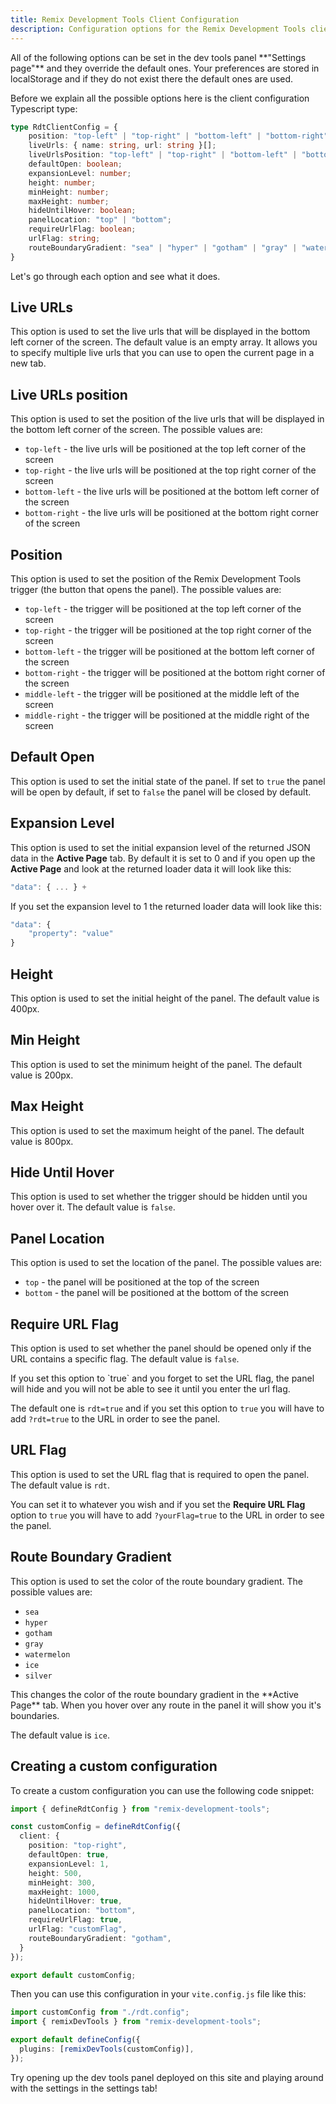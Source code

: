 ```yaml
---
title: Remix Development Tools Client Configuration
description: Configuration options for the Remix Development Tools client
---
```



<Info>
All of the following options can be set in the dev tools panel **"Settings page"** and they override the default ones. Your preferences are
stored in localStorage and if they do not exist there the default ones are used.
</Info>

Before we explain all the possible options here is the client configuration Typescript type:

```ts
type RdtClientConfig = {
    position: "top-left" | "top-right" | "bottom-left" | "bottom-right" | "middle-left" | "middle-right";
    liveUrls: { name: string, url: string }[];
    liveUrlsPosition: "top-left" | "top-right" | "bottom-left" | "bottom-right";
    defaultOpen: boolean;
    expansionLevel: number;
    height: number;
    minHeight: number;
    maxHeight: number;
    hideUntilHover: boolean;
    panelLocation: "top" | "bottom";
    requireUrlFlag: boolean;
    urlFlag: string;
    routeBoundaryGradient: "sea" | "hyper" | "gotham" | "gray" | "watermelon" | "ice" | "silver";
}
```

Let's go through each option and see what it does.

## Live URLs

This option is used to set the live urls that will be displayed in the bottom left corner of the screen. The default value is an empty array.
It allows you to specify multiple live urls that you can use to open the current page in a new tab.

## Live URLs position

This option is used to set the position of the live urls that will be displayed in the bottom left corner of the screen. The possible values are:
- `top-left` - the live urls will be positioned at the top left corner of the screen
- `top-right` - the live urls will be positioned at the top right corner of the screen
- `bottom-left` - the live urls will be positioned at the bottom left corner of the screen
- `bottom-right` - the live urls will be positioned at the bottom right corner of the screen

## Position

This option is used to set the position of the Remix Development Tools trigger (the button that opens the panel). The possible values are:
- `top-left` - the trigger will be positioned at the top left corner of the screen
- `top-right` - the trigger will be positioned at the top right corner of the screen
- `bottom-left` - the trigger will be positioned at the bottom left corner of the screen
- `bottom-right` - the trigger will be positioned at the bottom right corner of the screen
- `middle-left` - the trigger will be positioned at the middle left of the screen
- `middle-right` - the trigger will be positioned at the middle right of the screen

## Default Open

This option is used to set the initial state of the panel. If set to `true` the panel will be open by default, if set to `false` 
the panel will be closed by default.

## Expansion Level

This option is used to set the initial expansion level of the returned JSON data in the **Active Page** tab. By default it is set to
0 and if you open up the **Active Page** and look at the returned loader data it will look like this:

```ts
"data": { ... } +
```

If you set the expansion level to 1 the returned loader data will look like this:

```ts
"data": {
    "property": "value"
}
```

## Height

This option is used to set the initial height of the panel. The default value is 400px.

## Min Height

This option is used to set the minimum height of the panel. The default value is 200px.

## Max Height

This option is used to set the maximum height of the panel. The default value is 800px.

## Hide Until Hover

This option is used to set whether the trigger should be hidden until you hover over it. The default value is `false`.

## Panel Location

This option is used to set the location of the panel. The possible values are:
- `top` - the panel will be positioned at the top of the screen
- `bottom` - the panel will be positioned at the bottom of the screen

## Require URL Flag

This option is used to set whether the panel should be opened only if the URL contains a specific flag. The default value is `false`.

<Warn title="Be careful!">
If you set this option to `true` and you forget to set the URL flag, the panel will hide and you will not be able to see it
until you enter the url flag.

The default one is `rdt=true` and if you set this option to `true` you will have to add `?rdt=true` to the URL in order to see the panel.
</Warn>

## URL Flag

This option is used to set the URL flag that is required to open the panel. The default value is `rdt`.

You can set it to whatever you wish and if you set the **Require URL Flag** option to `true` you will have to add `?yourFlag=true` to the URL in order to see the panel.

## Route Boundary Gradient

This option is used to set the color of the route boundary gradient. The possible values are:
- `sea`
- `hyper`
- `gotham`
- `gray`
- `watermelon`
- `ice`
- `silver`

<Info>
This changes the color of the route boundary gradient in the **Active Page** tab. When you hover over any route in the panel it will show you it's boundaries.
</Info>

The default value is `ice`.

## Creating a custom configuration

To create a custom configuration you can use the following code snippet:
  
  ```ts
  import { defineRdtConfig } from "remix-development-tools";

  const customConfig = defineRdtConfig({
    client: {
      position: "top-right",
      defaultOpen: true,
      expansionLevel: 1,
      height: 500,
      minHeight: 300,
      maxHeight: 1000,
      hideUntilHover: true,
      panelLocation: "bottom",
      requireUrlFlag: true,
      urlFlag: "customFlag",
      routeBoundaryGradient: "gotham",
    }
  });

  export default customConfig;
  ```

Then you can use this configuration in your `vite.config.js` file like this:

```ts
import customConfig from "./rdt.config";
import { remixDevTools } from "remix-development-tools";

export default defineConfig({
  plugins: [remixDevTools(customConfig)],
});
```

<Info title="Try it out!">
  Try opening up the dev tools panel deployed on this site and playing around with the settings in the settings tab!
</Info>

